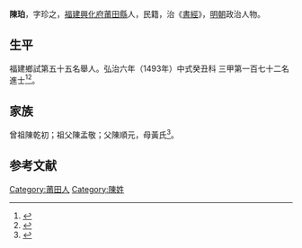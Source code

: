 {{明清人物信息框
| 姓名 = 陳珀
| 原名 =
| 圖片名稱= 
| 圖片大小 =
| 圖片說明 = 
| 最高職務 =
| 國家 = 大明 
| 爵位 =
| 籍貫 = [[福建|福建]][[興化府|興化府]][[莆田縣|莆田縣]]
| 族裔 = 
| 字號 = 
| 諡號 =
| 出生日期 = 十二月十二日
| 出生地點 =
| 逝世日期 = 卒年不詳 
| 逝世地點 =
| 墓葬 =
| 配偶 = 郭氏
| 親屬 = 
| 出身 =
* 弘治六年癸丑科同進士出身
| 經歷 =
| 著作 = 
}}
'''陳珀'''{{BD|1462年||？年||}}，字珍之，[[福建|福建]][[興化府|興化府]][[莆田縣|莆田縣]]人，民籍，治《[[書經|書經]]》，[[明朝|明朝]]政治人物。

== 生平 ==
福建鄉試第五十五名舉人。弘治六年（1493年）中式癸丑科<!---會試第二百二十二名--->三甲第一百七十二名進士<ref>{{Cite book|title=《[[皇明贡举考|皇明贡举考]]》卷五|last=（明）[[张朝瑞|张朝瑞]]|first=|publisher=《续修四库全书》史部第828册|year=|isbn=|location=|pages=}}</ref><ref>{{Cite book|title=贡举志五种 上|last=鲁小俊，江俊伟著|first=|publisher=武汉：武汉大学出版社|year=2009|isbn=978-7-307-07043-1|location=|pages=}}</ref>。

== 家族 ==
曾祖陳乾初；祖父陳孟敬；父陳順元，母黃氏<ref>{{Cite book|title=天一阁藏明代科举录选刊 登科录 点校本|last=龚延明主编|first=|publisher=宁波出版社|year=2016|isbn=978-7-5526-2320-8|location=宁波|pages=|quote=《天一閣藏明代科舉錄選刊.登科錄》之《弘治六年癸丑科進士登科錄》}}</ref>。

==参考文献==
{{reflist}}

{{弘治六年癸丑科殿試金榜}}
{{DEFAULTSORT:}}
[[Category:莆田人|Category:莆田人]]
[[Category:陳姓|Category:陳姓]]